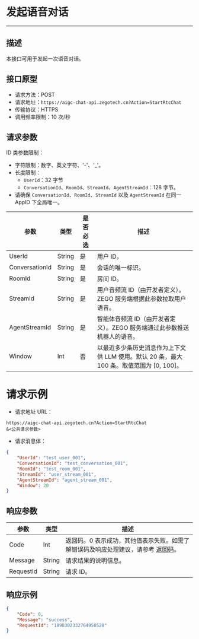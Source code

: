 # 发起语音对话
---

##  描述
本接口可用于发起一次语音对话。

## 接口原型

- 请求方法：POST
- 请求地址：`https://aigc-chat-api.zegotech.cn?Action=StartRtcChat`
- 传输协议：HTTPS
- 调用频率限制：10 次/秒
## 请求参数

<Note title="说明">

ID 类参数限制：
- 字符限制：数字、英文字符、'-'、'_'。
- 长度限制：
  - `UserId`：32 字节
  - `ConversationId`、`RoomId`、`StreamId`、`AgentStreamId`：128 字节。
- 请确保 `ConversationId`、`RoomId`、`StreamId` 以及 `AgentStreamId` 在同一 AppID 下全局唯一。
</Note>

| 参数 | 类型 | 是否必选 | 描述 |
|------|------|---------|------|
| UserId           | String | 是    | 用户 ID，                              |
| ConversationId   | String | 是    | 会话的唯一标识。           |
| RoomId | String | 是 | 房间 ID。 |
| StreamId | String | 是 | 用户音频流 ID（由开发者定义）。ZEGO 服务端根据此参数拉取用户语音。 |
| AgentStreamId | String | 是 | 智能体音频流 ID（由开发者定义）。ZEGO 服务端通过此参数推送机器人的语音。 |
| Window | Int | 否 | 以最近多少条历史消息作为上下文供 LLM 使用。默认 20 条，最大 100 条。取值范围为 [0, 100]。 |

# 请求示例

- 请求地址 URL：

```https
https://aigc-chat-api.zegotech.cn?Action=StartRtcChat
&<公共请求参数>
```

- 请求消息体：
```json
{
    "UserId": "test_user_001",
    "ConversationId": "test_conversation_001",
    "RoomId": "test_room_001",
    "StreamId": "user_stream_001",
    "AgentStreamId": "agent_stream_001",
    "Window": 20
}
```

## 响应参数

| 参数 | 类型 | 描述 |
|------|------|------|
| Code | Int | 返回码。0 表示成功，其他值表示失败。如需了解错误码及响应处理建议，请参考 [返回码](./../Return%20codes.mdx)。 |
| Message | String | 请求结果的说明信息。 |
| RequestId | String | 请求 ID。 |
## 响应示例

```json
{
    "Code": 0,
    "Message": "success",
    "RequestId": "1898302332764950528"
}
```

